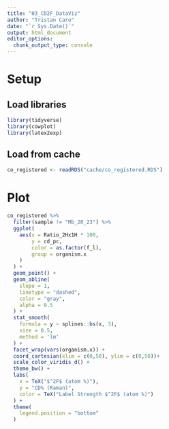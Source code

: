 ```yaml
---
title: "03_CD2F_DataViz"
author: "Tristan Caro"
date: "`r Sys.Date()`"
output: html_document
editor_options: 
  chunk_output_type: console
---
```


# Setup

## Load libraries

```r
library(tidyverse)
library(cowplot)
library(latex2exp)
```

## Load from cache

```r
co_registered <- readRDS("cache/co_registered.RDS")
```

# Plot

```r
co_registered %>% 
  filter(sample != "Mb_20_23") %>% 
  ggplot(
    aes(x = Ratio_2Hx1H * 100,
        y = cd_pc,
        color = as.factor(f_l),
        group = organism.x
    )
  ) +
  geom_point() +
  geom_abline(
    slope = 1,
    linetype = "dashed",
    color = "gray",
    alpha = 0.5
  ) +
  stat_smooth(
    formula = y ~ splines::bs(x, 3),
    size = 0.5,
    method = 'lm'
  ) +
  facet_wrap(vars(organism.x)) +
  coord_cartesian(xlim = c(0,50), ylim = c(0,50))+
  scale_color_viridis_d() +
  theme_bw() +
  labs(
    x = TeX("$^2F$ (atom %)"),
    y = "CD% (Raman)",
    color = TeX("Label Strength $^2F$ (atom %)")
  ) +
  theme(
    legend.position = "bottom"
  )
```


